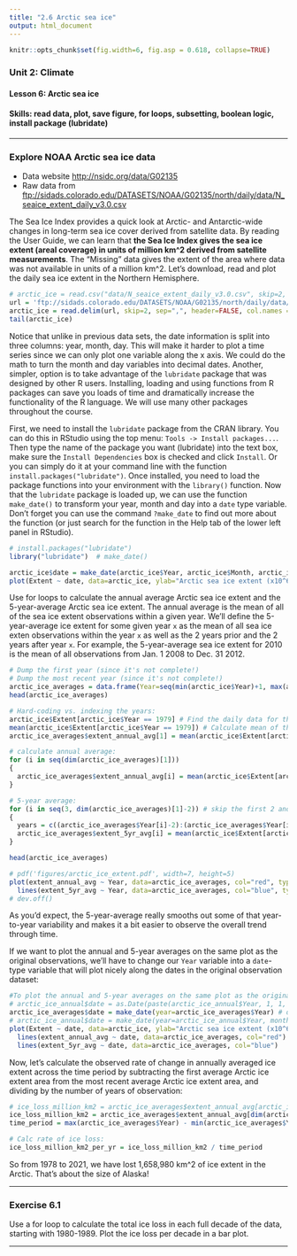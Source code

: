 ```yaml
---
title: "2.6 Arctic sea ice"
output: html_document
---
```


```r
knitr::opts_chunk$set(fig.width=6, fig.asp = 0.618, collapse=TRUE) 
```

### Unit 2: Climate
#### Lesson 6: Arctic sea ice
#### Skills: read data, plot, save figure, for loops, subsetting, boolean logic, install package (lubridate)

***

### Explore NOAA Arctic sea ice data

- Data website <http://nsidc.org/data/G02135>
- Raw data from <ftp://sidads.colorado.edu/DATASETS/NOAA/G02135/north/daily/data/N_seaice_extent_daily_v3.0.csv>

The Sea Ice Index provides a quick look at Arctic- and Antarctic-wide changes in long-term sea ice cover derived from satellite data. By reading the User Guide, we can learn that **the Sea Ice Index gives the sea ice extent (areal coverage) in units of million km^2 derived from satellite measurements**. The "Missing" data gives the extent of the area where data was not available in units of a million km^2. Let's download, read and plot the daily sea ice extent in the Northern Hemisphere.  

```r
# arctic_ice = read.csv("data/N_seaice_extent_daily_v3.0.csv", skip=2, header = FALSE, col.names = c("Year", "Month", "Day", "Extent", "Missing", "Source_Data"))
url = 'ftp://sidads.colorado.edu/DATASETS/NOAA/G02135/north/daily/data/N_seaice_extent_daily_v3.0.csv'
arctic_ice = read.delim(url, skip=2, sep=",", header=FALSE, col.names = c("Year", "Month", "Day", "Extent", "Missing", "Source_Data"))
tail(arctic_ice)
```

Notice that unlike in previous data sets, the date information is split into three columns: year, month, day. This will make it harder to plot a time series since we can only plot one variable along the x axis. We could do the math to turn the month and day variables into decimal dates. Another, simpler, option is to take advantage of the `lubridate` package that was designed by other R users. Installing, loading and using functions from R packages can save you loads of time and dramatically increase the functionality of the R language. We will use many other packages throughout the course.

First, we need to install the `lubridate` package from the CRAN library. You can do this in RStudio using the top menu: `Tools -> Install packages...`. Then type the name of the package you want (lubridate) into the text box, make sure the `Install Dependencies` box is checked and click `Install`. Or you can simply do it at your command line with the function `install.packages("lubridate")`. Once installed, you need to load the package functions into your environment with the `library()` function. Now that the `lubridate` package is loaded up, we can use the function `make_date()` to transform your year, month and day into a `date` type variable. Don't forget you can use the command `?make_date` to find out more about the function (or just search for the function in the Help tab of the lower left panel in RStudio).

```r
# install.packages("lubridate")
library("lubridate")  # make_date()

arctic_ice$date = make_date(arctic_ice$Year, arctic_ice$Month, arctic_ice$Day)
plot(Extent ~ date, data=arctic_ice, ylab="Arctic sea ice extent (x10^6 km^2)", type='l') 
```

Use for loops to calculate the annual average Arctic sea ice extent and the 5-year-average Arctic sea ice extent. The annual average is the mean of all of the sea ice extent observations within a given year. We'll define the 5-year-average ice extent for some given year `x` as the mean of all sea ice exten observations within the year `x` as well as the 2 years prior and the 2 years after year `x`. For example, the 5-year-average sea ice extent for 2010 is the mean of all observations from Jan. 1 2008 to Dec. 31 2012.

```r
# Dump the first year (since it's not complete!)
# Dump the most recent year (since it's not complete!)
arctic_ice_averages = data.frame(Year=seq(min(arctic_ice$Year)+1, max(arctic_ice$Year)-1), extent_annual_avg=NA, extent_5yr_avg=NA)
head(arctic_ice_averages)

# Hard-coding vs. indexing the years:
arctic_ice$Extent[arctic_ice$Year == 1979] # Find the daily data for the first year
mean(arctic_ice$Extent[arctic_ice$Year == 1979]) # Calculate mean of the daily data for the first year
arctic_ice_averages$extent_annual_avg[1] = mean(arctic_ice$Extent[arctic_ice$Year == arctic_ice_averages$Year[1]]) # calc and store mean extent for that first year (without hard coding year)

# calculate annual average:
for (i in seq(dim(arctic_ice_averages)[1]))
{
  arctic_ice_averages$extent_annual_avg[i] = mean(arctic_ice$Extent[arctic_ice$Year == arctic_ice_averages$Year[i]])
}

# 5-year average:
for (i in seq(3, dim(arctic_ice_averages)[1]-2)) # skip the first 2 and last 2 years
{
  years = c((arctic_ice_averages$Year[i]-2):(arctic_ice_averages$Year[i]+2))
  arctic_ice_averages$extent_5yr_avg[i] = mean(arctic_ice$Extent[arctic_ice$Year %in% years])
}

head(arctic_ice_averages)

# pdf('figures/arctic_ice_extent.pdf', width=7, height=5)
plot(extent_annual_avg ~ Year, data=arctic_ice_averages, col="red", type="l") +
  lines(extent_5yr_avg ~ Year, data=arctic_ice_averages, col="blue", type="l")
# dev.off()
```

As you'd expect, the 5-year-average really smooths out some of that year-to-year variability and makes it a bit easier to observe the overall trend through time. 

If we want to plot the annual and 5-year averages on the same plot as the original observations, we'll have to change our `Year` variable into a `date`-type variable that will plot nicely along the dates in the original observation dataset:

``` r
#To plot the annual and 5-year averages on the same plot as the original observations:
# arctic_ice_annual$date = as.Date(paste(arctic_ice_annual$Year, 1, 1, sep = "-")) # as.Date is in base R
arctic_ice_averages$date = make_date(year=arctic_ice_averages$Year) # default month and day = 1
# arctic_ice_annual$date = make_date(year=arctic_ice_annual$Year, month=7, day=1) # set to middle of year
plot(Extent ~ date, data=arctic_ice, ylab="Arctic sea ice extent (x10^6 km^2)", type='l') +
  lines(extent_annual_avg ~ date, data=arctic_ice_averages, col="red") +
  lines(extent_5yr_avg ~ date, data=arctic_ice_averages, col="blue")
```

Now, let's calculate the observed rate of change in annually averaged ice extent across the time period by subtracting the first average Arctic ice extent area from the most recent average Arctic ice extent area, and dividing by the number of years of observation:

```r
# ice_loss_million_km2 = arctic_ice_averages$extent_annual_avg[arctic_ice_averages$Year==2022] - arctic_ice_averages$extent_annual_avg[arctic_ice_averages$Year==1979]
ice_loss_million_km2 = arctic_ice_averages$extent_annual_avg[dim(arctic_ice_averages)[1]] - arctic_ice_averages$extent_annual_avg[1]
time_period = max(arctic_ice_averages$Year) - min(arctic_ice_averages$Year)

# Calc rate of ice loss:
ice_loss_million_km2_per_yr = ice_loss_million_km2 / time_period
```

So from 1978 to 2021, we have lost 1,658,980 km^2 of ice extent in the Arctic. That's about the size of Alaska! 

***

### Exercise 6.1

Use a for loop to calculate the total ice loss in each full decade of the data, starting with 1980-1989. Plot the ice loss per decade in a bar plot.

***
